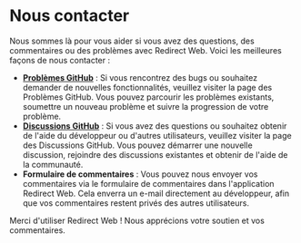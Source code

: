 # Nous contacter

Nous sommes là pour vous aider si vous avez des questions, des commentaires ou des problèmes avec Redirect Web. Voici les meilleures façons de nous contacter :

- **[Problèmes GitHub](https://github.com/mshibanami/RedirectWeb/issues)** : Si vous rencontrez des bugs ou souhaitez demander de nouvelles fonctionnalités, veuillez visiter la page des Problèmes GitHub. Vous pouvez parcourir les problèmes existants, soumettre un nouveau problème et suivre la progression de votre problème.
- **[Discussions GitHub](https://github.com/mshibanami/RedirectWeb/discussions)** : Si vous avez des questions ou souhaitez obtenir de l'aide du développeur ou d'autres utilisateurs, veuillez visiter la page des Discussions GitHub. Vous pouvez démarrer une nouvelle discussion, rejoindre des discussions existantes et obtenir de l'aide de la communauté.
- **Formulaire de commentaires** : Vous pouvez nous envoyer vos commentaires via le formulaire de commentaires dans l'application Redirect Web. Cela enverra un e-mail directement au développeur, afin que vos commentaires restent privés des autres utilisateurs.

Merci d'utiliser Redirect Web ! Nous apprécions votre soutien et vos commentaires.